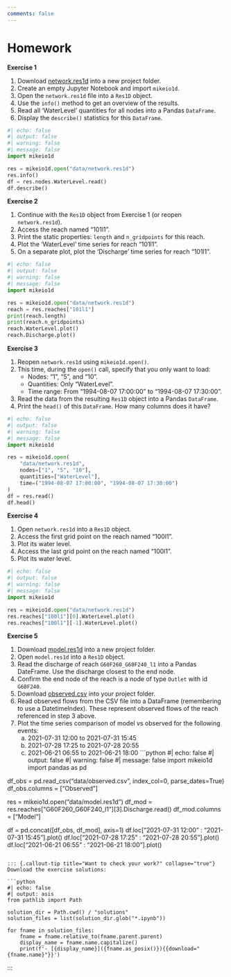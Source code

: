 ```yaml
---
comments: false
---
```


# Homework {.unnumbered}

**Exercise 1**

1.  Download [network.res1d](data/network.res1d){download="network.res1d"} into a new project folder.
2.  Create an empty Jupyter Notebook and import `mikeio1d`.
3.  Open the `network.res1d` file into a `Res1D` object.
4.  Use the `info()` method to get an overview of the results.
5.  Read all 'WaterLevel' quantities for all nodes into a Pandas `DataFrame`.
6.  Display the `describe()` statistics for this `DataFrame`.
```python
#| echo: false
#| output: false
#| warning: false
#| message: false
import mikeio1d

res = mikeio1d.open("data/network.res1d")
res.info()
df = res.nodes.WaterLevel.read()
df.describe()
```

**Exercise 2**

1.  Continue with the `Res1D` object from Exercise 1 (or reopen `network.res1d`).
2.  Access the reach named "101l1".
3.  Print the static properties: `length` and `n_gridpoints` for this reach.
4.  Plot the 'WaterLevel' time series for reach "101l1".
5.  On a separate plot, plot the 'Discharge' time series for reach "101l1".
```python
#| echo: false
#| output: false
#| warning: false
#| message: false
import mikeio1d

res = mikeio1d.open("data/network.res1d")
reach = res.reaches["101l1"]
print(reach.length)
print(reach.n_gridpoints)
reach.WaterLevel.plot()
reach.Discharge.plot()
```

**Exercise 3**

1.  Reopen `network.res1d` using `mikeio1d.open()`.
2.  This time, during the `open()` call, specify that you only want to load:
    *   Nodes: "1", "5", and "10".
    *   Quantities: Only "WaterLevel".
    *   Time range: From "1994-08-07 17:00:00" to "1994-08-07 17:30:00".
3.  Read the data from the resulting `Res1D` object into a Pandas `DataFrame`.
4.  Print the `head()` of this `DataFrame`. How many columns does it have?
```python
#| echo: false
#| output: false
#| warning: false
#| message: false
import mikeio1d

res = mikeio1d.open(
    "data/network.res1d",
    nodes=["1", "5", "10"],
    quantities=["WaterLevel"],
    time=("1994-08-07 17:00:00", "1994-08-07 17:30:00")
)
df = res.read()
df.head()
```

**Exercise 4**

1.  Open `network.res1d` into a `Res1D` object.
2.  Access the first grid point on the reach named "100l1".
3.  Plot its water level.
4.  Access the last grid point on the reach named "100l1".
5.  Plot its water level.
```python
#| echo: false
#| output: false
#| warning: false
#| message: false
import mikeio1d

res = mikeio1d.open("data/network.res1d")
res.reaches["100l1"][0].WaterLevel.plot()
res.reaches["100l1"][-1].WaterLevel.plot()
```

**Exercise 5**

1.  Download [model.res1d](data/model.res1d){download="model.res1d"} into a new project folder.
2.  Open `model.res1d` into a `Res1D` object.
3.  Read the discharge of reach `G60F260_G60F240_l1` into a Pandas DateFrame. Use the discharge closest to the end node.
4.  Confirm the end node of the reach is a node of type `Outlet` with id `G60F240`.
5.  Download [observed.csv](data/observed.csv){download="observed.csv"} into your project folder.
6.  Read observed flows from the CSV file into a DataFrame (remembering to use a DatetimeIndex). These represent observed flows of the reach referenced in step 3 above.
7.  Plot the time series comparison of model vs observed for the following events:
    a.  2021-07-31 12:00 to 2021-07-31 15:45
    b.  2021-07-28 17:25 to 2021-07-28 20:55
    c.  2021-06-21 06:55 to 2021-06-21 18:00
```python
#| echo: false
#| output: false
#| warning: false
#| message: false
import mikeio1d
import pandas as pd

df_obs = pd.read_csv("data/observed.csv", index_col=0, parse_dates=True)
df_obs.columns = ["Observed"]

res = mikeio1d.open("data/model.res1d")
df_mod = res.reaches["G60F260_G60F240_l1"][3].Discharge.read()
df_mod.columns = ["Model"]

df = pd.concat([df_obs, df_mod], axis=1)
df.loc["2021-07-31 12:00" : "2021-07-31 15:45"].plot()
df.loc["2021-07-28 17:25" : "2021-07-28 20:55"].plot()
df.loc["2021-06-21 06:55" : "2021-06-21 18:00"].plot()
```

::: {.callout-tip title="Want to check your work?" collapse="true"}
Download the exercise solutions:

```python
#| echo: false
#| output: asis
from pathlib import Path

solution_dir = Path.cwd() / "solutions"
solution_files = list(solution_dir.glob("*.ipynb"))

for fname in solution_files:
    fname = fname.relative_to(fname.parent.parent)
    display_name = fname.name.capitalize()
    print(f'- [{display_name}]({fname.as_posix()}){{download="{fname.name}"}}')
```

:::
